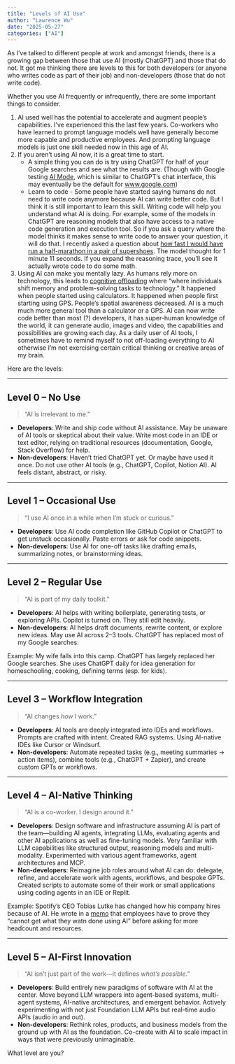 ```yaml
---
title: "Levels of AI Use"
author: "Lawrence Wu"    
date: "2025-05-27"
categories: ["AI"]
---
```


As I've talked to different people at work and amongst friends, there is a growing gap between those that use AI (mostly ChatGPT) and those that do not. It got me thinking there are levels to this for both developers (or anyone who writes code as part of their job) and non-developers (those that do not write code). 

Whether you use AI frequently or infrequently, there are some important things to consider. 

1. AI used well has the potential to accelerate and augment people's capabilities. I've experienced this the last few years. Co-workers who have learned to prompt language models well have generally become more capable and productive employees. And prompting language models is just one skill needed now in this age of AI.
2. If you aren't using AI now, it is a great time to start. 
    - A simple thing you can do is try using ChatGPT for half of your Google searches and see what the results are. (Though with Google testing [AI Mode](https://blog.google/products/search/ai-mode-search/), which is similar to ChatGPT's chat interface, this may eventually be the default for [www.google.com](https://www.google.com/))
    - Learn to code - Some people have started saying humans do not need to write code anymore because AI can write better code. But I think it is still important to learn this skill. Writing code will help you understand what AI is doing. For example, some of the models in ChatGPT are reasoning models that also have access to a native code generation and execution tool. So if you ask a query where the model thinks it makes sense to write code to answer your question, it will do that. I recently asked a question about [how fast I would have run a half-marathon in a pair of supershoes](https://chatgpt.com/share/683697b2-5da4-8011-8d43-445172d7876e). The model thought for 1 minute 11 seconds. If you expand the reasoning trace, you'll see it actually wrote code to do some math.
3. Using AI can make you mentally lazy. As humans rely more on technology, this leads to [cognitive offloading](https://www.ie.edu/center-for-health-and-well-being/blog/ais-cognitive-implications-the-decline-of-our-thinking-skills/) where "where individuals shift memory and problem-solving tasks to technology." It happened when people started using calculators. It happened when people first starting using GPS. People's spatial awareness decreased. AI is a much much more general tool than a calculator or a GPS. AI can now write code better than most (?) developers, it has super-human knowledge of the world, it can generate audio, images and video, the capabilities and possibilities are growing each day. As a daily user of AI tools, I sometimes have to remind myself to not off-loading everything to AI otherwise I'm not exercising certain critical thinking or creative areas of my brain. 

Here are the levels:

---

## **Level 0 – No Use**
> "AI is irrelevant to me."

- **Developers**: Write and ship code without AI assistance. May be unaware of AI tools or skeptical about their value. Write most code in an IDE or text editor, relying on traditional resources (documentation, Google, Stack Overflow) for help.
- **Non-developers**: Haven't tried ChatGPT yet. Or maybe have used it once. Do not use other AI tools (e.g., ChatGPT, Copilot, Notion AI). AI feels distant, abstract, or risky.

---

## **Level 1 – Occasional Use**
> "I use AI once in a while when I’m stuck or curious."

- **Developers**: Use AI code completion like GitHub Copilot or ChatGPT to get unstuck occasionally. Paste errors or ask for code snippets.
- **Non-developers**: Use AI for one-off tasks like drafting emails, summarizing notes, or brainstorming ideas.

---

## **Level 2 – Regular Use**
> "AI is part of my daily toolkit."

- **Developers**: AI helps with writing boilerplate, generating tests, or exploring APIs. Copilot is turned on. They still edit heavily.
- **Non-developers**: AI helps draft documents, rewrite content, or explore new ideas. May use AI across 2–3 tools. ChatGPT has replaced most of my Google searches.

Example: My wife falls into this camp. ChatGPT has largely replaced her Google searches. She uses ChatGPT daily for idea generation for homeschooling, cooking, defining terms (esp. for kids).

---

## **Level 3 – Workflow Integration**
> "AI changes *how* I work."

- **Developers**: AI tools are deeply integrated into IDEs and workflows. Prompts are crafted with intent. Created RAG systems. Using AI-native IDEs like Cursor or Windsurf.
- **Non-developers**: Automate repeated tasks (e.g., meeting summaries → action items), combine tools (e.g., ChatGPT + Zapier), and create custom GPTs or workflows.

---

## **Level 4 – AI-Native Thinking**
> "AI is a co-worker. I design around it."

- **Developers**: Design software and infrastructure assuming AI is part of the team—building AI agents, integrating LLMs, evaluating agents and other AI applications as well as fine-tuning models. Very familiar with LLM capabilities like structured output, reasoning models and multi-modality. Experimented with various agent frameworks, agent architectures and MCP.
- **Non-developers**: Reimagine job roles around what AI can do: delegate, refine, and accelerate work with agents, workflows, and bespoke GPTs. Created scripts to automate some of their work or small applications using coding agents in an IDE or Replit.

Example: Spotify's CEO Tobias Lutke has changed how his company hires because of AI. He wrote in a [memo](https://x.com/tobi/status/1909231499448401946) that employees have to prove they "cannot get what they watn done using AI" before asking for more headcount and resources.

---

## **Level 5 – AI-First Innovation**
> "AI isn’t just part of the work—it defines *what’s possible*."

- **Developers**: Build entirely new paradigms of software with AI at the center. Move beyond LLM wrappers into agent-based systems, multi-agent systems, AI-native architectures, and emergent behavior. Actively experimenting with not just Foundation LLM APIs but real-time audio APIs (audio in and out).
- **Non-developers**: Rethink roles, products, and business models from the ground up with AI as the foundation. Co-create with AI to scale impact in ways that were previously unimaginable.

What level are you?
